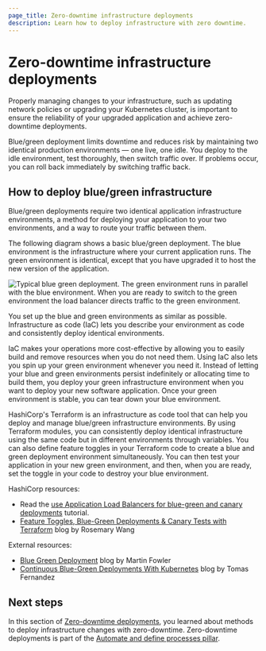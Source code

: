 ```yaml
---
page_title: Zero-downtime infrastructure deployments
description: Learn how to deploy infrastructure with zero downtime.
---
```


# Zero-downtime infrastructure deployments


Properly managing changes to your infrastructure, such as updating network policies or upgrading your Kubernetes cluster, is important to ensure the reliability of your upgraded application and achieve zero-downtime deployments. 

Blue/green deployment limits downtime and reduces risk by maintaining two identical production environments — one live, one idle. You deploy to the idle environment, test thoroughly, then switch traffic over. If problems occur, you can roll back immediately by switching traffic back. 

## How to deploy blue/green infrastructure

Blue/green deployments require two identical application infrastructure environments, a method for deploying your application to your two environments, and a way to route your traffic between them.

The following diagram shows a basic blue/green deployment. The blue environment is the infrastructure where your current application runs. The green environment is identical, except that you have upgraded it to host the new version of the application.

![Typical blue green deployment. The green environment runs in parallel with the blue environment. When you are ready to switch to the green environment the load balancer directs traffic to the green environment.](/img/docs/well-architected/blue-green-canary-tests-deployments/blue-green-deployment.png)

You set up the blue and green environments as similar as possible. Infrastructure as code (IaC) lets you describe your environment as code and consistently deploy identical environments.

IaC makes your operations more cost-effective by allowing you to easily build and remove resources when you do not need them. Using IaC also lets you spin up your green environment whenever you need it. Instead of letting your blue and green environments persist indefinitely or allocating time to build them, you
deploy your green infrastructure environment when you want to deploy your new software application. Once your green environment is stable, you can tear down your blue environment. 

HashiCorp's Terraform is an infrastructure as code tool that can help you deploy and manage blue/green infrastructure environments. By using Terraform modules, you can consistently deploy identical infrastructure using the same code but in different environments through variables. You can also define feature toggles in your Terraform code to create a blue and green deployment environment simultaneously. You can then test your application in your new green environment, and then, when you are ready, set the toggle in your code to destroy your blue environment. 

HashiCorp resources:

- Read the [use Application Load Balancers for blue-green and canary deployments](/terraform/tutorials/aws/blue-green-canary-tests-deployments) tutorial.
- [Feature Toggles, Blue-Green Deployments & Canary Tests with Terraform](https://www.hashicorp.com/blog/terraform-feature-toggles-blue-green-deployments-canary-test) blog by Rosemary Wang

External resources:

- [Blue Green Deployment](https://martinfowler.com/bliki/BlueGreenDeployment.html) blog by Martin Fowler 
- [Continuous Blue-Green Deployments With Kubernetes](https://semaphoreci.com/blog/continuous-blue-green-deployments-with-kubernetes) blog by Tomas Fernandez

## Next steps

In this section of [Zero-downtime deployments](/well-architected-framework/automate-and-define-processes/develop-and-deploy/zero-downtime-deployments/overview), you learned about methods to deploy infrastructure changes with zero-downtime. Zero-downtime deployments is part of the [Automate and define processes pillar](/well-architected-framework/automate-and-define-processes).
